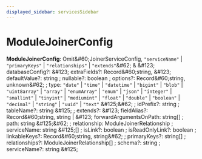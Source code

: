 ```yaml
---
displayed_sidebar: servicesSidebar
---
```



# ModuleJoinerConfig

 **ModuleJoinerConfig**: Omit\&#60;JoinerServiceConfig, `"serviceName"` \| `"primaryKeys"` \| `"relationships"` \| `"extends"`\&#62; & \&#123; databaseConfig?: \&#123; extraFields?: Record\&#60;string, \&#123; defaultValue?: string ; nullable?: boolean ; options?: Record\&#60;string, unknown\&#62; ; type: `"date"` \| `"time"` \| `"datetime"` \| `"bigint"` \| `"blob"` \| `"uint8array"` \| `"array"` \| `"enumArray"` \| `"enum"` \| `"json"` \| `"integer"` \| `"smallint"` \| `"tinyint"` \| `"mediumint"` \| `"float"` \| `"double"` \| `"boolean"` \| `"decimal"` \| `"string"` \| `"uuid"` \| `"text"`  \&#125;\&#62; ; idPrefix?: string ; tableName?: string  \&#125; ; extends?: \&#123; fieldAlias?: Record\&#60;string, string \| \&#123; forwardArgumentsOnPath: string[] ; path: string  \&#125;\&#62; ; relationship: ModuleJoinerRelationship ; serviceName: string  \&#125;[] ; isLink?: boolean ; isReadOnlyLink?: boolean ; linkableKeys?: Record\&#60;string, string\&#62; ; primaryKeys?: string[] ; relationships?: ModuleJoinerRelationship[] ; schema?: string ; serviceName?: string  \&#125;
